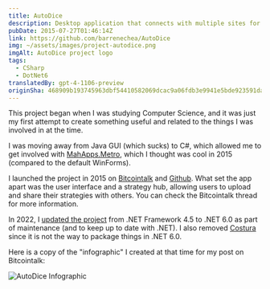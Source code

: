 ```yaml
---
title: AutoDice
description: Desktop application that connects with multiple sites for cryptocurrency betting in the "Dice" game.
pubDate: 2015-07-27T01:46:14Z
link: https://github.com/barrenechea/AutoDice
img: ~/assets/images/project-autodice.png
imgAlt: AutoDice project logo
tags:
  - CSharp
  - DotNet6
translatedBy: gpt-4-1106-preview
originSha: 468909b193745963dbf54410582069dcac9a06fdb3e9941e5bde923591dae404
---
```



This project began when I was studying Computer Science, and it was just my first attempt to create something useful and related to the things I was involved in at the time.

I was moving away from Java GUI (which sucks) to C#, which allowed me to get involved with [MahApps.Metro](https://mahapps.com/), which I thought was cool in 2015 (compared to the default WinForms).

I launched the project in 2015 on [Bitcointalk](https://bitcointalk.org/index.php?topic=1135816.0) and [Github](https://github.com/barrenechea/AutoDice). What set the app apart was the user interface and a strategy hub, allowing users to upload and share their strategies with others. You can check the Bitcointalk thread for more information.

In 2022, I [updated the project](https://github.com/barrenechea/AutoDice/commit/194cb75cbf924faa50528c8da1b259b2f51213f1) from .NET Framework 4.5 to .NET 6.0 as part of maintenance (and to keep up to date with .NET). I also removed [Costura](https://github.com/Fody/Costura) since it is not the way to package things in .NET 6.0.

Here is a copy of the "infographic" I created at that time for my post on Bitcointalk:

<Image src={FooterImage} alt="AutoDice Infographic" width={800} format="webp" />
